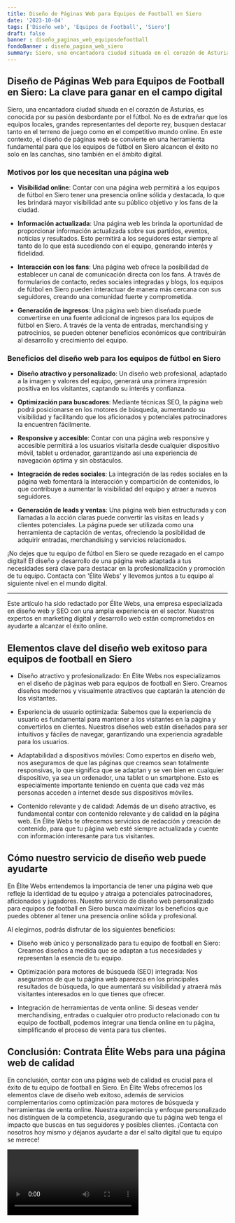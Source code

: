 ```yaml
---
title: Diseño de Páginas Web para Equipos de Football en Siero
date: '2023-10-04'
tags: ['Diseño web', 'Equipos de Football', 'Siero']
draft: false
banner : diseño_paginas_web_equiposdefootball
fondoBanner : diseño_pagina_web_siero
summary: Siero, una encantadora ciudad situada en el corazón de Asturias, es conocida por su pasión desbordante por el fútbol. No es de extrañar que los equipos locales, grandes representantes del deporte rey, busquen destacar tanto en el terreno de juego como en el competitivo mundo online. En este contexto, el diseño de páginas web se convierte en una herramienta fundamental para que los equipos de fútbol en Siero alcancen el éxito no solo en las canchas, sino también en el ámbito digital.
---
```


## Diseño de Páginas Web para Equipos de Football en Siero: La clave para ganar en el campo digital

Siero, una encantadora ciudad situada en el corazón de Asturias, es conocida por su pasión desbordante por el fútbol. No es de extrañar que los equipos locales, grandes representantes del deporte rey, busquen destacar tanto en el terreno de juego como en el competitivo mundo online. En este contexto, el diseño de páginas web se convierte en una herramienta fundamental para que los equipos de fútbol en Siero alcancen el éxito no solo en las canchas, sino también en el ámbito digital.

### Motivos por los que necesitan una página web

- **Visibilidad online**: Contar con una página web permitirá a los equipos de fútbol en Siero tener una presencia online sólida y destacada, lo que les brindará mayor visibilidad ante su público objetivo y los fans de la ciudad.

- **Información actualizada**: Una página web les brinda la oportunidad de proporcionar información actualizada sobre sus partidos, eventos, noticias y resultados. Esto permitirá a los seguidores estar siempre al tanto de lo que está sucediendo con el equipo, generando interés y fidelidad.

- **Interacción con los fans**: Una página web ofrece la posibilidad de establecer un canal de comunicación directa con los fans. A través de formularios de contacto, redes sociales integradas y blogs, los equipos de fútbol en Siero pueden interactuar de manera más cercana con sus seguidores, creando una comunidad fuerte y comprometida.

- **Generación de ingresos**: Una página web bien diseñada puede convertirse en una fuente adicional de ingresos para los equipos de fútbol en Siero. A través de la venta de entradas, merchandising y patrocinios, se pueden obtener beneficios económicos que contribuirán al desarrollo y crecimiento del equipo.

### Beneficios del diseño web para los equipos de fútbol en Siero

- **Diseño atractivo y personalizado**: Un diseño web profesional, adaptado a la imagen y valores del equipo, generará una primera impresión positiva en los visitantes, captando su interés y confianza.

- **Optimización para buscadores**: Mediante técnicas SEO, la página web podrá posicionarse en los motores de búsqueda, aumentando su visibilidad y facilitando que los aficionados y potenciales patrocinadores la encuentren fácilmente.

- **Responsive y accesible**: Contar con una página web responsive y accesible permitirá a los usuarios visitarla desde cualquier dispositivo móvil, tablet u ordenador, garantizando así una experiencia de navegación óptima y sin obstáculos.

- **Integración de redes sociales**: La integración de las redes sociales en la página web fomentará la interacción y compartición de contenidos, lo que contribuye a aumentar la visibilidad del equipo y atraer a nuevos seguidores.

- **Generación de leads y ventas**: Una página web bien estructurada y con llamadas a la acción claras puede convertir las visitas en leads y clientes potenciales. La página puede ser utilizada como una herramienta de captación de ventas, ofreciendo la posibilidad de adquirir entradas, merchandising y servicios relacionados.

¡No dejes que tu equipo de fútbol en Siero se quede rezagado en el campo digital! El diseño y desarrollo de una página web adaptada a tus necesidades será clave para destacar en la profesionalización y promoción de tu equipo. Contacta con 'Élite Webs' y llevemos juntos a tu equipo al siguiente nivel en el mundo digital.

---

Este artículo ha sido redactado por Élite Webs, una empresa especializada en diseño web y SEO con una amplia experiencia en el sector. Nuestros expertos en marketing digital y desarrollo web están comprometidos en ayudarte a alcanzar el éxito online.

<GifSeo />

<Cta />

## Elementos clave del diseño web exitoso para equipos de football en Siero

- Diseño atractivo y profesionalizado: En Élite Webs nos especializamos en el diseño de páginas web para equipos de football en Siero. Creamos diseños modernos y visualmente atractivos que captarán la atención de los visitantes.

- Experiencia de usuario optimizada: Sabemos que la experiencia de usuario es fundamental para mantener a los visitantes en la página y convertirlos en clientes. Nuestros diseños web están diseñados para ser intuitivos y fáciles de navegar, garantizando una experiencia agradable para los usuarios.

- Adaptabilidad a dispositivos móviles: Como expertos en diseño web, nos aseguramos de que las páginas que creamos sean totalmente responsivas, lo que significa que se adaptan y se ven bien en cualquier dispositivo, ya sea un ordenador, una tablet o un smartphone. Esto es especialmente importante teniendo en cuenta que cada vez más personas acceden a internet desde sus dispositivos móviles.

- Contenido relevante y de calidad: Además de un diseño atractivo, es fundamental contar con contenido relevante y de calidad en la página web. En Élite Webs te ofrecemos servicios de redacción y creación de contenido, para que tu página web esté siempre actualizada y cuente con información interesante para tus visitantes.

## Cómo nuestro servicio de diseño web puede ayudarte

En Élite Webs entendemos la importancia de tener una página web que refleje la identidad de tu equipo y atraiga a potenciales patrocinadores, aficionados y jugadores. Nuestro servicio de diseño web personalizado para equipos de football en Siero busca maximizar los beneficios que puedes obtener al tener una presencia online sólida y profesional.

Al elegirnos, podrás disfrutar de los siguientes beneficios:

- Diseño web único y personalizado para tu equipo de football en Siero: Creamos diseños a medida que se adaptan a tus necesidades y representan la esencia de tu equipo.

- Optimización para motores de búsqueda (SEO) integrada: Nos aseguramos de que tu página web aparezca en los principales resultados de búsqueda, lo que aumentará su visibilidad y atraerá más visitantes interesados en lo que tienes que ofrecer.

- Integración de herramientas de venta online: Si deseas vender merchandising, entradas o cualquier otro producto relacionado con tu equipo de football, podemos integrar una tienda online en tu página, simplificando el proceso de venta para tus clientes.

## Conclusión: Contrata Élite Webs para una página web de calidad

En conclusión, contar con una página web de calidad es crucial para el éxito de tu equipo de football en Siero. En Élite Webs ofrecemos los elementos clave de diseño web exitoso, además de servicios complementarios como optimización para motores de búsqueda y herramientas de venta online. Nuestra experiencia y enfoque personalizado nos distinguen de la competencia, asegurando que tu página web tenga el impacto que buscas en tus seguidores y posibles clientes. ¡Contacta con nosotros hoy mismo y déjanos ayudarte a dar el salto digital que tu equipo se merece!

<Video />

<CtaBot job='Equipos de Football' city='Siero'/>

<Gmaps query='Siero+españa+maps' />